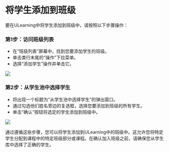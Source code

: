 
# 将学生添加到班级

要在ULearning中将学生添加到班级中，请按照以下步骤操作：

### 第1步：访问班级列表
- 在“班级列表”屏幕中，找到您要添加学生的班级。
- 单击类行末尾的“操作”下拉菜单。
- 选择“添加学生”操作并单击它。

![](/img/utest/teacher/appendix09.png)

### 第2步：从学生池中选择学生
- 将出现一个标题为“从学生池中选择学生”的弹出窗口。
- 通过勾选他们姓名旁边的复选框，选择您要添加到班级的所有学生。
- 单击“确认”按钮将选定的学生添加到班级中。

![](/img/utest/teacher/appendix10.png)

通过遵循这些步骤，您可以将学生添加到ULearning中的班级中。这允许您将特定学生分配到课程中的特定班级部分或课程。在确认加入班级之前，请确保您从学生库中选择了正确的学生。
